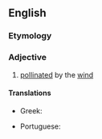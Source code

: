 ==English==

===Etymology===
{{confix|anemo|philous|lang=en}}

===Adjective===
{{en-adj|-}}

# [[pollinated]] by the [[wind]]

====Translations====
{{trans-top|pollinated by the wind}}
* Greek: {{t+|el|αερόγαμος}}
{{trans-mid}}
* Portuguese: {{t|pt|anemófilo}}
{{trans-bottom}}